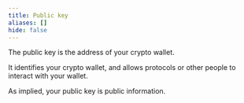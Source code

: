 ```yaml
---
title: Public key
aliases: []
hide: false
---
```


The public key is the address of your crypto wallet.

It identifies your crypto wallet, and allows protocols or other people to interact with your wallet.

As implied, your public key is public information.